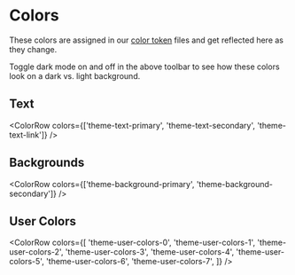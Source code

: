 
<Meta title="owncast/Style Guide/Colors" />

# Colors

These colors are assigned in our [color token](https://github.com/owncast/owncast/tree/webv2/web/style-definitions/tokens/color) files
and get reflected here as they change.

Toggle dark mode on and off in the above toolbar to see how these colors look on a dark vs. light background.

## Text

<ColorRow colors={['theme-text-primary', 'theme-text-secondary', 'theme-text-link']} />

## Backgrounds

<ColorRow colors={['theme-background-primary', 'theme-background-secondary']} />

## User Colors

<ColorRow
  colors={[
    'theme-user-colors-0',
    'theme-user-colors-1',
    'theme-user-colors-2',
    'theme-user-colors-3',
    'theme-user-colors-4',
    'theme-user-colors-5',
    'theme-user-colors-6',
    'theme-user-colors-7',
  ]}
/>
